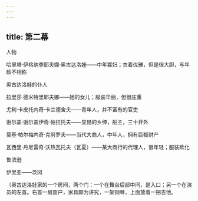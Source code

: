 ```yaml
---
---
---
```

title: 第二幕
---




人物

哈里塔·伊格纳季耶夫娜·奥古达洛娃——中年寡妇；衣着优雅，但是很大胆，与年龄不相称

奥古达洛娃的仆人

拉里莎·德米特里耶夫娜——她的女儿；服装华丽，但很庄重

尤利·卡皮托内奇·卡兰德舍夫——青年人，并不富有的官吏

谢尔盖·谢尔盖伊奇·帕拉托夫——显赫的乡绅，船主，三十开外

莫基·帕尔梅内奇·克努罗夫——当代大商人，中年人，拥有巨额财产

瓦西里·丹尼雷奇·沃热瓦托夫（瓦夏）——某大商行的代理人，很年轻；服装欧化

鲁滨逊

伊里亚——茨冈





〔奥古达洛娃家的一个房间，两个门：一个在舞台后部中间，是入口；另一个在演员的左首。右首一扇窗户，家具颇为讲究，一架钢琴，上面放着一把吉他。